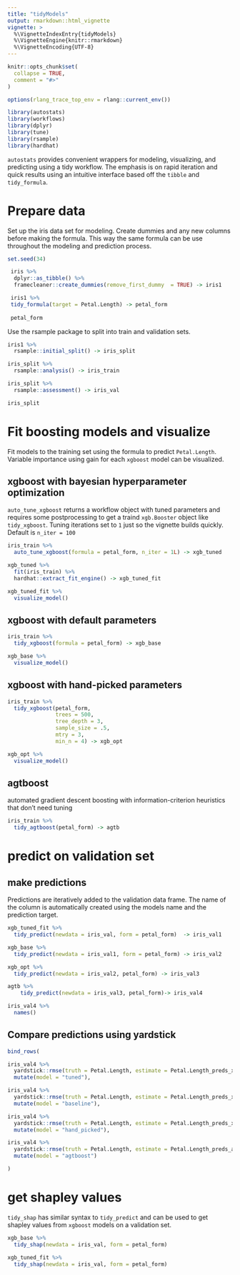 ```yaml
---
title: "tidyModels"
output: rmarkdown::html_vignette
vignette: >
  %\VignetteIndexEntry{tidyModels}
  %\VignetteEngine{knitr::rmarkdown}
  %\VignetteEncoding{UTF-8}
---
```


```r
knitr::opts_chunk$set(
  collapse = TRUE,
  comment = "#>"
)

options(rlang_trace_top_env = rlang::current_env())
```

```r
library(autostats)
library(workflows)
library(dplyr)
library(tune)
library(rsample)
library(hardhat)
```

`autostats` provides convenient wrappers for modeling, visualizing, and predicting using a tidy workflow. The emphasis is on rapid iteration and quick results using an intuitive interface based off the `tibble` and `tidy_formula`. 

# Prepare data 

Set up the iris data set for modeling. Create dummies and any new columns before making the formula. This way the same formula can be use throughout the modeling and prediction process. 


```r
set.seed(34)

 iris %>%
  dplyr::as_tibble() %>% 
  framecleaner::create_dummies(remove_first_dummy  = TRUE) -> iris1

 iris1 %>%
 tidy_formula(target = Petal.Length) -> petal_form
 
 petal_form

```
Use the rsample package to split into train and validation sets.

```r
iris1 %>%
  rsample::initial_split() -> iris_split

iris_split %>%
  rsample::analysis() -> iris_train

iris_split %>%
  rsample::assessment() -> iris_val

iris_split
```


# Fit boosting models and visualize

Fit models to the training set using the formula to predict `Petal.Length`. Variable importance using gain for each `xgboost` model can be visualized.

## xgboost with bayesian hyperparameter optimization

`auto_tune_xgboost` returns a workflow object with tuned parameters and requires some postprocessing to get a traind `xgb.Booster` object like `tidy_xgboost`. Tuning iterations set to `1` just so the vignette builds quickly. Default is `n_iter = 100`

```r
iris_train %>%
  auto_tune_xgboost(formula = petal_form, n_iter = 1L) -> xgb_tuned

xgb_tuned %>%
  fit(iris_train) %>% 
  hardhat::extract_fit_engine() -> xgb_tuned_fit

xgb_tuned_fit %>% 
  visualize_model()

```

## xgboost with default parameters

```r
iris_train %>%
  tidy_xgboost(formula = petal_form) -> xgb_base

xgb_base %>% 
  visualize_model()
```


## xgboost with hand-picked parameters

```r
iris_train %>% 
  tidy_xgboost(petal_form, 
               trees = 500, 
               tree_depth = 3, 
               sample_size = .5,
               mtry = 3,
               min_n = 4) -> xgb_opt

xgb_opt %>% 
  visualize_model()
```

## agtboost

automated gradient descent boosting with information-criterion heuristics that don't need tuning

```r
iris_train %>% 
  tidy_agtboost(petal_form) -> agtb

```

# predict on validation set

## make predictions 

Predictions are iteratively added to the validation data frame. The name of the column is
automatically created using the models name and the prediction target. 


```r
xgb_tuned_fit %>%
  tidy_predict(newdata = iris_val, form = petal_form)  -> iris_val1

xgb_base %>%
  tidy_predict(newdata = iris_val1, form = petal_form) -> iris_val2

xgb_opt %>% 
  tidy_predict(newdata = iris_val2, petal_form) -> iris_val3

agtb %>% 
    tidy_predict(newdata = iris_val3, petal_form)-> iris_val4

iris_val4 %>% 
  names()
```

## Compare predictions using yardstick


```r
bind_rows(

iris_val4 %>%
  yardstick::rmse(truth = Petal.Length, estimate = Petal.Length_preds_xgb_tuned_fit) %>% 
  mutate(model = "tuned"),

iris_val4 %>%
  yardstick::rmse(truth = Petal.Length, estimate = Petal.Length_preds_xgb_base) %>% 
  mutate(model = "baseline"),

iris_val4 %>%
  yardstick::rmse(truth = Petal.Length, estimate = Petal.Length_preds_xgb_opt) %>% 
  mutate(model = "hand_picked"),

iris_val4 %>%
  yardstick::rmse(truth = Petal.Length, estimate = Petal.Length_preds_agtb) %>% 
  mutate(model = "agtboost")

)
```

# get shapley values

`tidy_shap` has similar syntax to `tidy_predict` and can be used to get shapley values from `xgboost` models on a validation set. 

```r
xgb_base %>% 
  tidy_shap(newdata = iris_val, form = petal_form)
```

```r
xgb_tuned_fit %>% 
  tidy_shap(newdata = iris_val, form = petal_form)
```

